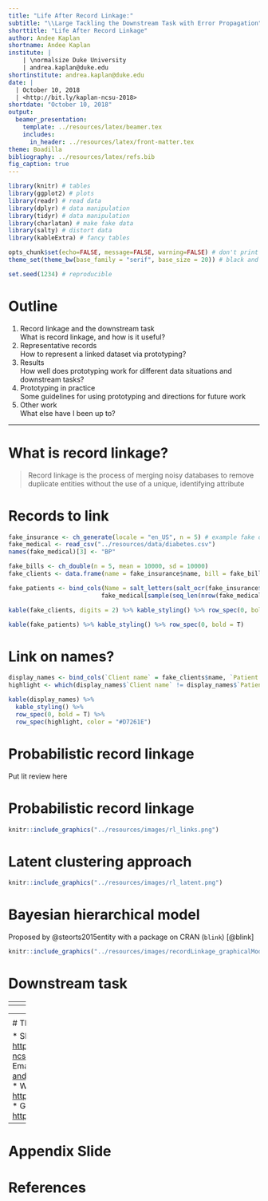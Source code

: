 ```yaml
---
title: "Life After Record Linkage:"
subtitle: "\\Large Tackling the Downstream Task with Error Propagation"
shorttitle: "Life After Record Linkage"
author: Andee Kaplan
shortname: Andee Kaplan
institute: |
    | \normalsize Duke University
    | andrea.kaplan@duke.edu
shortinstitute: andrea.kaplan@duke.edu
date: |
  | October 10, 2018
  | <http://bit.ly/kaplan-ncsu-2018>
shortdate: "October 10, 2018"
output: 
  beamer_presentation:
    template: ../resources/latex/beamer.tex
    includes:
      in_header: ../resources/latex/front-matter.tex
theme: Boadilla
bibliography: ../resources/latex/refs.bib
fig_caption: true
---
```


```r
library(knitr) # tables
library(ggplot2) # plots
library(readr) # read data
library(dplyr) # data manipulation
library(tidyr) # data manipulation
library(charlatan) # make fake data
library(salty) # distort data
library(kableExtra) # fancy tables

opts_chunk$set(echo=FALSE, message=FALSE, warning=FALSE) # don't print code etc.
theme_set(theme_bw(base_family = "serif", base_size = 20)) # black and white theme plots

set.seed(1234) # reproducible
```

# Outline

1. Record linkage and the downstream task  
    What is record linkage, and how is it useful?
\vfill
1. Representative records  
    How to represent a linked dataset via prototyping?
\vfill
1. Results  
    How well does prototyping work for different data situations and downstream tasks?
\vfill
1. Prototyping in practice  
    Some guidelines for using prototyping and directions for future work
\vfill
1. Other work   
    What else have I been up to?
\vfill

----

\begin{center}
\Huge
Record Linkage and the downstream task \\
\end{center}

# What is record linkage?

\vfill
> Record linkage is the process of merging noisy databases to remove duplicate entities without the use of a unique, identifying attribute

\vfill

# Records to link

```r
fake_insurance <- ch_generate(locale = "en_US", n = 5) # example fake data
fake_medical <- read_csv("../resources/data/diabetes.csv")
names(fake_medical)[3] <- "BP"

fake_bills <- ch_double(n = 5, mean = 10000, sd = 10000)
fake_clients <- data.frame(name = fake_insurance$name, bill = fake_bills*(fake_bills > 0))

fake_patients <- bind_cols(Name = salt_letters(salt_ocr(fake_insurance$name, p = .5, rep_p = 1), p = .5), 
                          fake_medical[sample(seq_len(nrow(fake_medical)), 5), c("Glucose", "BP", "Insulin", "Age")])
```

```r
kable(fake_clients, digits = 2) %>% kable_styling() %>% row_spec(0, bold = T)
```

```r
kable(fake_patients) %>% kable_styling() %>% row_spec(0, bold = T)
```

# Link on names?

```r
display_names <- bind_cols(`Client name` = fake_clients$name, `Patient name` = fake_patients$Name)
highlight <- which(display_names$`Client name` != display_names$`Patient name`)

kable(display_names) %>%
  kable_styling() %>%
  row_spec(0, bold = T) %>%
  row_spec(highlight, color = "#D7261E")
```

# Probabilistic record linkage

Put lit review here

# Probabilistic record linkage

```r
knitr::include_graphics("../resources/images/rl_links.png")
```

# Latent clustering approach

```r
knitr::include_graphics("../resources/images/rl_latent.png")
```

# Bayesian hierarchical model

Proposed by @steorts2015entity with a package on CRAN (`blink`) [@blink]

```r
knitr::include_graphics("../resources/images/recordLinkage_graphicalModel.pdf")
```

# Downstream task



----
\begin{center}
\Huge
Representative records  \\
\end{center}

----
\begin{center}
\Huge
Results  \\
\end{center}

----
\begin{center}
\Huge
Prototyping in practice  \\
\end{center}

----
\begin{center}
\Huge
Other work  \\
\end{center}


# Thank you

* Slides -- <http://bit.ly/kaplan-ncsu-2018>
* Contact
    * Email -- <andrea.kaplan@duke.edu>
    * Web -- <http://andeekaplan.com>
    * GitHub -- <http://github.com/andeek>



---

\begin{center}
\Huge
Appendix \\
\end{center}

\appendix


# Appendix Slide

# References {.allowframebreaks}
\tiny
